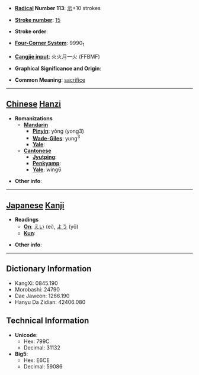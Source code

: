 * '''[[Wiktionary:Chinese radical index| Radical]] Number 113''': [[Wiktionary:Chinese radical index 示|示]]+10 strokes

* '''[[Wiktionary:Chinese total strokes index|Stroke number]]''': [[Wiktionary:Chinese total strokes index 15|15]]

* '''Stroke order''': 

* '''[[Wiktionary:Chinese four corner index|Four-Corner System]]''': 9990<sub>1</sub>

* '''[[Wiktionary:Chinese Cangjie index|Cangjie input]]''': 火火月一火 (FFBMF)

* '''Graphical Significance and Origin''': 

* '''Common Meaning''': [[sacrifice]]

----

== [[Chinese]] [[Hanzi]] ==

* '''Romanizations'''
** '''[[Mandarin]]'''
*** '''[[Pinyin]]''': yǒng (yong3)
*** '''[[Wade-Giles]]''': yung<sup>3</sup>
*** '''[[Yale]]''': 
** '''[[Cantonese]]'''
*** '''[[Jyutping]]''':
*** '''[[Penkyamp]]''': 
*** '''[[Yale]]''': wing6

* '''Other info''': 

----

== [[Japanese]] [[Kanji]] ==

* '''Readings'''
** '''[[On]]''': [[えい]] (ei), [[よう]] (yō)
** '''[[Kun]]''': 

* '''Other info''':  

----

== Dictionary Information ==

* KangXi: 0845.190
* Morobashi: 24790
* Dae Jaweon: 1266.190
* Hanyu Da Zidian: 42406.080

== Technical Information ==

* '''Unicode''':
** Hex: 799C
** Decimal: 31132
* '''Big5''':
** Hex: E6CE
** Decimal: 59086